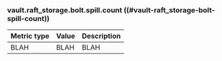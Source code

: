 ### vault.raft_storage.bolt.spill.count ((#vault-raft_storage-bolt-spill-count))

Metric type | Value | Description
----------- | ----- | -----------
BLAH     | BLAH    | BLAH